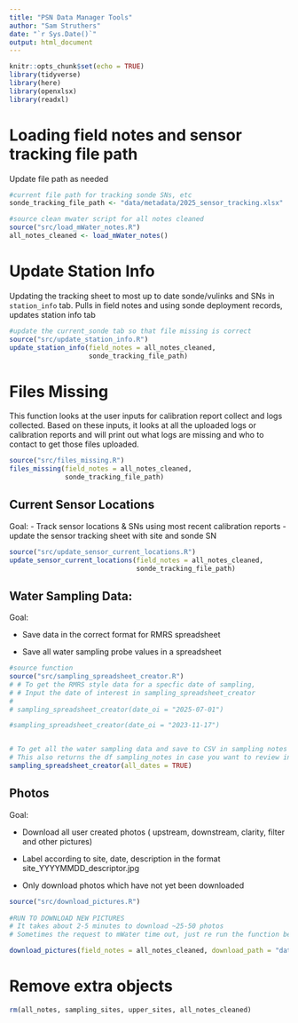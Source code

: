 ```yaml
---
title: "PSN Data Manager Tools"
author: "Sam Struthers"
date: "`r Sys.Date()`"
output: html_document
---
```


```r
knitr::opts_chunk$set(echo = TRUE)
library(tidyverse)
library(here)
library(openxlsx)
library(readxl)
```


# Loading field notes and sensor tracking file path

Update file path as needed

```r
#current file path for tracking sonde SNs, etc
sonde_tracking_file_path <- "data/metadata/2025_sensor_tracking.xlsx"

#source clean mwater script for all notes cleaned
source("src/load_mWater_notes.R")
all_notes_cleaned <- load_mWater_notes()
```

# Update Station Info

Updating the tracking sheet to most up to date sonde/vulinks and SNs in `station_info` tab. 
Pulls in field notes and using sonde deployment records, updates station info tab

```r
#update the current_sonde tab so that file missing is correct
source("src/update_station_info.R")
update_station_info(field_notes = all_notes_cleaned,
                    sonde_tracking_file_path)
```

# Files Missing

This function looks at the user inputs for calibration report collect and logs collected. Based on these inputs, it looks at all the uploaded logs or calibration reports and will print out what logs are missing and who to contact to get those files uploaded.

```r
source("src/files_missing.R")
files_missing(field_notes = all_notes_cleaned,
              sonde_tracking_file_path)

```

## Current Sensor Locations

Goal: 
- Track sensor locations & SNs using most recent calibration reports
- update the sensor tracking sheet with site and sonde SN


```r
source("src/update_sensor_current_locations.R")
update_sensor_current_locations(field_notes = all_notes_cleaned,
                                sonde_tracking_file_path)

```


## Water Sampling Data:

Goal:

-   Save data in the correct format for RMRS spreadsheet

-   Save all water sampling probe values in a spreadsheet

```r
#source function
source("src/sampling_spreadsheet_creator.R")
# # To get the RMRS style data for a specfic date of sampling, 
# # Input the date of interest in sampling_spreadsheet_creator
# 
# sampling_spreadsheet_creator(date_oi = "2025-07-01")

#sampling_spreadsheet_creator(date_oi = "2023-11-17")


# To get all the water sampling data and save to CSV in sampling notes
# This also returns the df sampling_notes in case you want to review in R
sampling_spreadsheet_creator(all_dates = TRUE)
```

## Photos

Goal:

-   Download all user created photos ( upstream, downstream, clarity, filter and other pictures)

-   Label according to site, date, description in the format site_YYYYMMDD_descriptor.jpg

-   Only download photos which have not yet been downloaded

```r
source("src/download_pictures.R")
  
#RUN TO DOWNLOAD NEW PICTURES
# It takes about 2-5 minutes to download ~25-50 photos
# Sometimes the request to mWater time out, just re run the function below if that happens

download_pictures(field_notes = all_notes_cleaned, download_path = "data/sampling_pics")
```



# Remove extra objects
```r
rm(all_notes, sampling_sites, upper_sites, all_notes_cleaned)
```

